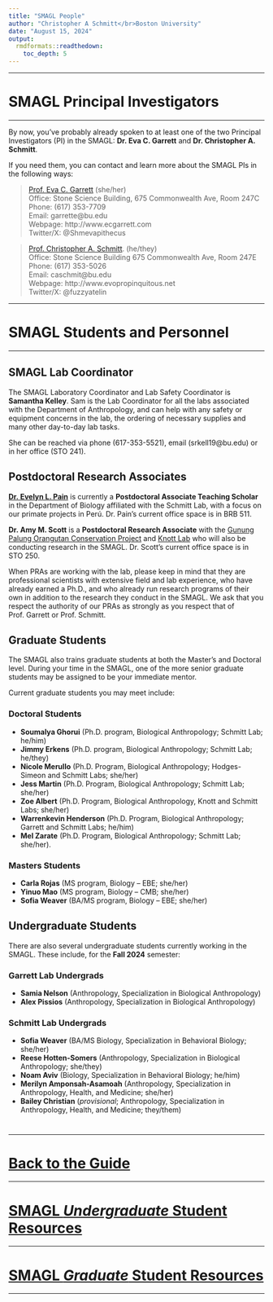 ```yaml
---
title: "SMAGL People"
author: "Christopher A Schmitt</br>Boston University"
date: "August 15, 2024"
output: 
  rmdformats::readthedown:
    toc_depth: 5
---
```


***

# SMAGL Principal Investigators

***

By now, you’ve probably already spoken to at least one of the two Principal Investigators (PI) in the SMAGL: **Dr. Eva C. Garrett** and **Dr. Christopher A. Schmitt**.

If you need them, you can contact and learn more about the SMAGL PIs in the following ways:

>[Prof. Eva C. Garrett](https://www.bu.edu/anthrop/profile/eva-garrett/) (she/her)<br>
>    Office: Stone Science Building, 675 Commonwealth Ave, Room 247C<br>
>    Phone: (617) 353-7709<br>
>    Email: garrette@bu.edu<br>
>    Webpage: http://www.ecgarrett.com<br>
>    Twitter/X: @Shmevapithecus <br>


>[Prof. Christopher A. Schmitt](https://www.bu.edu/anthrop/profile/christopher-schmitt/). (he/they)<br>
    Office: Stone Science Building 675 Commonwealth Ave, Room 247E<br>
    Phone: (617) 353-5026<br>
    Email: caschmit@bu.edu<br>
    Webpage: http://www.evopropinquitous.net<br>
    Twitter/X: @fuzzyatelin <br>

***

# SMAGL Students and Personnel

***

## SMAGL Lab Coordinator

The SMAGL Laboratory Coordinator and Lab Safety Coordinator is **Samantha Kelley**. Sam is the Lab Coordinator for all the labs associated with the Department of Anthropology, and can help with any safety or equipment concerns in the lab, the ordering of necessary supplies and many other day-to-day lab tasks. 

She can be reached via phone (617-353-5521), email (srkell19@bu.edu) or in her office (STO 241).


## Postdoctoral Research Associates


[**Dr. Evelyn L. Pain**](https://evelynpain.weebly.com) is currently a **Postdoctoral Associate Teaching Scholar** in the Department of Biology affiliated with the Schmitt Lab, with a focus on our primate projects in Perú. Dr. Pain’s current office space is in BRB 511.

**Dr. Amy M. Scott** is a **Postdoctoral Research Associate** with the [Gunung Palung Orangutan Conservation Project](https://savegporangutans.org) and [Knott Lab](https://www.cherylknott.com) who will also be conducting research in the SMAGL. Dr. Scott’s current office space is in STO 250.

When PRAs are working with the lab, please keep in mind that they are professional scientists with extensive field and lab experience, who have already earned a Ph.D., and who already run research programs of their own in addition to the research they conduct in the SMAGL. We ask that you respect the authority of our PRAs as strongly as you respect that of Prof. Garrett or Prof. Schmitt. 


## Graduate Students


The SMAGL also trains graduate students at both the Master’s and Doctoral level. During your time in the SMAGL, one of the more senior graduate students may be assigned to be your immediate mentor.

Current graduate students you may meet include:

### Doctoral Students

- **Soumalya Ghorui** (Ph.D. program, Biological Anthropology; Schmitt Lab; he/him)
- **Jimmy Erkens** (Ph.D. program, Biological Anthropology; Schmitt Lab; he/they)
- **Nicole Merullo** (Ph.D. Program, Biological Anthropology; Hodges-Simeon and Schmitt Labs; she/her)
- **Jess Martin** (Ph.D. Program, Biological Anthropology; Schmitt Lab; she/her)
- **Zoe Albert** (Ph.D. Program, Biological Anthropology, Knott and Schmitt Labs; she/her)
- **Warrenkevin Henderson** (Ph.D. Program, Biological Anthropology; Garrett and Schmitt Labs; he/him)
- **Mel Zarate** (Ph.D. Program, Biological Anthropology; Schmitt Lab; she/her). 

### Masters Students

- **Carla Rojas** (MS program, Biology – EBE; she/her)
- **Yinuo Mao** (MS program, Biology – CMB; she/her)
- **Sofia Weaver** (BA/MS program, Biology – EBE; she/her)

## Undergraduate Students

There are also several undergraduate students currently working in the SMAGL. These include, for the **Fall 2024** semester:

### Garrett Lab Undergrads

- **Samia Nelson** (Anthropology, Specialization in Biological Anthropology)
-	**Alex Pissios** (Anthropology, Specialization in Biological Anthropology)

### Schmitt Lab Undergrads

-	**Sofia Weaver** (BA/MS Biology, Specialization in Behavioral Biology; she/her)
-	**Reese Hotten-Somers** (Anthropology, Specialization in Biological Anthropology; she/they)
-	**Noam Aviv** (Biology, Specialization in Behavioral Biology; he/him)
-	**Merilyn Amponsah-Asamoah** (Anthropology, Specialization in Anthropology, Health, and Medicine; she/her)
-	**Bailey Christian** (*provisional*; Anthropology, Specialization in Anthropology, Health, and Medicine; they/them)


#
#
#
#
#
#
#
#
#
#

***

# [**Back to the Guide**](https://fuzzyatelin.github.io/smagl_student_guide/overview.html)

***
# [**SMAGL *Undergraduate* Student Resources**](https://fuzzyatelin.github.io/smagl_student_guide/smagl_ugrad.html)
***
# [**SMAGL *Graduate* Student Resources**](https://fuzzyatelin.github.io/smagl_student_guide/smagl_grad.html)
***